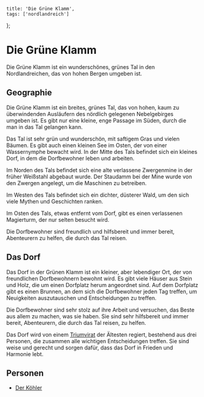 
    title: 'Die Grüne Klamm',
    tags: ['nordlandreich']
};

# Die Grüne Klamm

Die Grüne Klamm ist ein wunderschönes, grünes Tal in den Nordlandreichen, das von hohen Bergen umgeben ist.

## Geographie

Die Grüne Klamm ist ein breites, grünes Tal, das von hohen, kaum zu überwindenden Ausläufern des nördlich gelegenen Nebelgebirges umgeben ist.
Es gibt nur eine kleine, enge Passage im Süden, durch die man in das Tal gelangen kann.

Das Tal ist sehr grün und wunderschön, mit saftigem Gras und vielen Bäumen.
Es gibt auch einen kleinen See im Osten, der von einer Wassernymphe bewacht wird. In der Mitte des Tals befindet sich ein kleines Dorf, in dem die Dorfbewohner leben und arbeiten.

Im Norden des Tals befindet sich eine alte verlassene Zwergenmine in der früher Weißstahl abgebaut wurde.
Der Staudamm bei der Mine wurde von den Zwergen angelegt, um die Maschinen zu betreiben.

Im Westen des Tals befindet sich ein dichter, düsterer Wald, um den sich viele Mythen und Geschichten ranken.

Im Osten des Tals, etwas entfernt vom Dorf, gibt es einen verlassenen Magierturm, der nur selten besucht wird.

Die Dorfbewohner sind freundlich und hilfsbereit und immer bereit, Abenteurern zu helfen, die durch das Tal reisen.

## Das Dorf

Das Dorf in der Grünen Klamm ist ein kleiner, aber lebendiger Ort, der von freundlichen Dorfbewohnern bewohnt wird.
Es gibt viele Häuser aus Stein und Holz, die um einen Dorfplatz herum angeordnet sind. Auf dem Dorfplatz gibt es einen Brunnen,
an dem sich die Dorfbewohner jeden Tag treffen, um Neuigkeiten auszutauschen und Entscheidungen zu treffen.

Die Dorfbewohner sind sehr stolz auf ihre Arbeit und versuchen, das Beste aus allem zu machen, was sie haben.
Sie sind sehr hilfsbereit und immer bereit, Abenteurern, die durch das Tal reisen, zu helfen.

Das Dorf wird von einem [Triumvirat](./triumvirat) der Ältesten regiert, bestehend aus drei Personen, die zusammen alle wichtigen Entscheidungen treffen.
Sie sind weise und gerecht und sorgen dafür, dass das Dorf in Frieden und Harmonie lebt.

## Personen

-   [Der Köhler](./gruene-klamm/personen/koehler)

